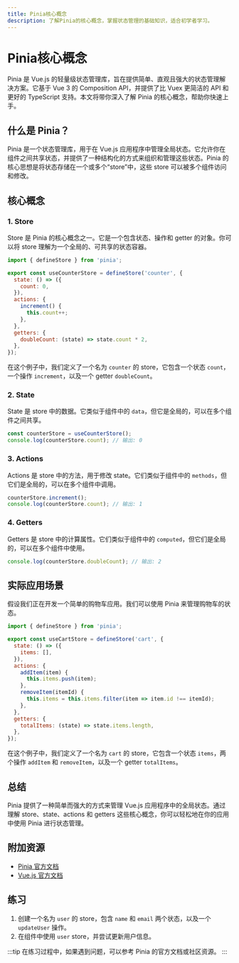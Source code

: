 ```yaml
---
title: Pinia核心概念
description: 了解Pinia的核心概念，掌握状态管理的基础知识，适合初学者学习。
---
```


# Pinia核心概念

Pinia 是 Vue.js 的轻量级状态管理库，旨在提供简单、直观且强大的状态管理解决方案。它基于 Vue 3 的 Composition API，并提供了比 Vuex 更简洁的 API 和更好的 TypeScript 支持。本文将带你深入了解 Pinia 的核心概念，帮助你快速上手。

## 什么是 Pinia？

Pinia 是一个状态管理库，用于在 Vue.js 应用程序中管理全局状态。它允许你在组件之间共享状态，并提供了一种结构化的方式来组织和管理这些状态。Pinia 的核心思想是将状态存储在一个或多个“store”中，这些 store 可以被多个组件访问和修改。

## 核心概念

### 1. Store

Store 是 Pinia 的核心概念之一。它是一个包含状态、操作和 getter 的对象。你可以将 store 理解为一个全局的、可共享的状态容器。

```javascript
import { defineStore } from 'pinia';

export const useCounterStore = defineStore('counter', {
  state: () => ({
    count: 0,
  }),
  actions: {
    increment() {
      this.count++;
    },
  },
  getters: {
    doubleCount: (state) => state.count * 2,
  },
});
```

在这个例子中，我们定义了一个名为 `counter` 的 store，它包含一个状态 `count`，一个操作 `increment`，以及一个 getter `doubleCount`。

### 2. State

State 是 store 中的数据。它类似于组件中的 `data`，但它是全局的，可以在多个组件之间共享。

```javascript
const counterStore = useCounterStore();
console.log(counterStore.count); // 输出: 0
```

### 3. Actions

Actions 是 store 中的方法，用于修改 state。它们类似于组件中的 `methods`，但它们是全局的，可以在多个组件中调用。

```javascript
counterStore.increment();
console.log(counterStore.count); // 输出: 1
```

### 4. Getters

Getters 是 store 中的计算属性。它们类似于组件中的 `computed`，但它们是全局的，可以在多个组件中使用。

```javascript
console.log(counterStore.doubleCount); // 输出: 2
```

## 实际应用场景

假设我们正在开发一个简单的购物车应用。我们可以使用 Pinia 来管理购物车的状态。

```javascript
import { defineStore } from 'pinia';

export const useCartStore = defineStore('cart', {
  state: () => ({
    items: [],
  }),
  actions: {
    addItem(item) {
      this.items.push(item);
    },
    removeItem(itemId) {
      this.items = this.items.filter(item => item.id !== itemId);
    },
  },
  getters: {
    totalItems: (state) => state.items.length,
  },
});
```

在这个例子中，我们定义了一个名为 `cart` 的 store，它包含一个状态 `items`，两个操作 `addItem` 和 `removeItem`，以及一个 getter `totalItems`。

## 总结

Pinia 提供了一种简单而强大的方式来管理 Vue.js 应用程序中的全局状态。通过理解 store、state、actions 和 getters 这些核心概念，你可以轻松地在你的应用中使用 Pinia 进行状态管理。

## 附加资源

- [Pinia 官方文档](https://pinia.vuejs.org/)
- [Vue.js 官方文档](https://v3.vuejs.org/)

## 练习

1. 创建一个名为 `user` 的 store，包含 `name` 和 `email` 两个状态，以及一个 `updateUser` 操作。
2. 在组件中使用 `user` store，并尝试更新用户信息。

:::tip
在练习过程中，如果遇到问题，可以参考 Pinia 的官方文档或社区资源。
:::